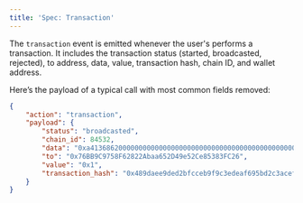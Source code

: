 ```yaml
---
title: 'Spec: Transaction'
---
```


The `transaction` event is emitted whenever the user's performs a transaction.
It includes the transaction status (started, broadcasted, rejected), to address, data, value, transaction hash, chain ID, and wallet address.

Here’s the payload of a typical call with most common fields removed:

```json
{
    "action": "transaction",
    "payload": {
        "status": "broadcasted",
        "chain_id": 84532,
        "data": "0xa4136862000000000000000000000000000000000000000000000000000000000000002000000000000000000000000000000000000000000000000000000000000000086173646661647366000000000000000000000000000000000000000000000000",
        "to": "0x76BB9C9758F62822Abaa652D49e52Ce85383FC26",
        "value": "0x1",
        "transaction_hash": "0x489daee9ded2bfcceb9f9c3edeaf695bd2c3acef0dfb7558e461b2aba59378ba"
    }
}
```


